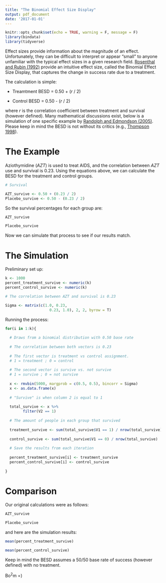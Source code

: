 ```yaml
---
title: "The Binomial Effect Size Display"
output: pdf_document
date: '2017-01-01'
---
```


```r
knitr::opts_chunk$set(echo = TRUE, warning = F, message = F)
library(bindata)
library(tidyverse)
```

Effect sizes provide information about the magnitude of an effect. Unfortunately, they can be difficult to interpret or appear "small" to anyone unfamiliar with the typical effect sizes in a given research field. [Rosenthal and Rubin (1992)](https://scholar.google.com/scholar?hl=en&as_sdt=0%2C23&q=Effect+Sizes%3A+Pearson%27s+Correlation%2C+Its+Display+Via+the+BESD%2C+and+Alternative+Indices&btnG=) provide an intuitive effect size, called the Binomial Effect Size Display, that captures the change in success rate due to a treatment.

The calculation is simple:

* Treamtment BESD = 0.50 + (*r* / 2)

* Control BESD    = 0.50 - (*r* / 2)

where *r* is the correlation coefficient between treatment and survival (however defined). Many mathematical discussions exist, below is a simulation of one specific example by [Randolph and Edmondson (2005)](https://scholar.google.com/scholar?hl=en&as_sdt=0%2C23&q=using+the+binomial+effect+size+display+to+present+the+magnitude&btnG=). Please keep in mind the BESD is not without its critics (e.g., [Thompson 1998](https://scholar.google.com/scholar?hl=en&as_sdt=0%2C23&q=An+Evaluation+of+Rosenthal+and+Rubin%27s+Binomial+Effect+Size+Display&btnG=)). 

# The Example

Aziothymidine (*AZT*) is used to treat AIDS, and the correlation between *AZT* use and survival is 0.23. Using the equations above, we can calculate the BESD for the treatment and control groups.

```r

# Survival

AZT_survive <- 0.50 + (0.23 / 2)
Placebo_survive <- 0.50 - (0.23 / 2)

```

So the survival percentages for each group are:

```r

AZT_survive

Placebo_survive

```

Now we can simulate that process to see if our results match.

# The Simulation

Preliminary set up:

```r
k <- 1000
percent_treatment_survive <- numeric(k)
percent_control_survive <- numeric(k)

# The correlation between AZT and survival is 0.23

Sigma <- matrix(c(1.0, 0.23,
                    0.23, 1.0), 2, 2, byrow = T)

```

Running the process:

```r

for(i in 1:k){
  
  # Draws from a binomial distribution with 0.50 base rate
  
  # The correlation between both vectors is 0.23
  
  # The first vector is treatment vs control assignment.
  # 1 = treatment ; 0 = control
  
  # The second vector is survive vs. not survive
  # 1 = survive ; 0 = not survive
  
  x <- rmvbin(5000, margprob = c(0.5, 0.5), bincorr = Sigma)
  x <- as.data.frame(x)
  
  # "Survive" is when column 2 is equal to 1
  
  total_survive <- x %>%
        filter(V2 == 1)
  
  # The amount of people in each group that survived
  
  treatment_survive <- sum(total_survive$V1 == 1) / nrow(total_survive)
  
  control_survive <- sum(total_survive$V1 == 0) / nrow(total_survive)
  
  # Save the results from each iteration
  
  percent_treatment_survive[i] <- treatment_survive
  percent_control_survive[i] <- control_survive
  
}

```

# Comparison

Our original calculations were as follows:

```r

AZT_survive

Placebo_survive

```

and here are the simulation results:

```r

mean(percent_treatment_survive)

mean(percent_control_survive)

```

Keep in mind the BESD assumes a 50/50 base rate of success (however defined) with no treatment.

Bo$^2$m =)